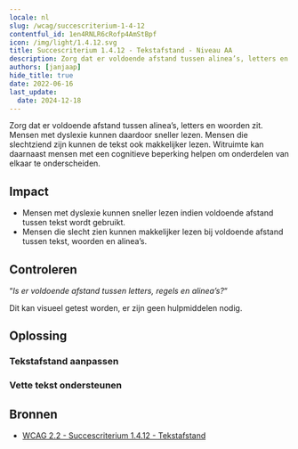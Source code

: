 ```yaml
---
locale: nl
slug: /wcag/succescriterium-1-4-12
contentful_id: 1en4RNLR6cRofp4AmStBpf
icon: /img/light/1.4.12.svg
title: Succescriterium 1.4.12 - Tekstafstand - Niveau AA
description: Zorg dat er voldoende afstand tussen alinea’s, letters en woorden zit. Mensen met dyslexie kunnen daardoor sneller lezen. Mensen die slechtziend zijn kunnen de tekst ook makkelijker lezen. Witruimte kan daarnaast mensen met een cognitieve beperking helpen om onderdelen van elkaar te onderscheiden.
authors: [janjaap]
hide_title: true
date: 2022-06-16
last_update:
  date: 2024-12-18
---
```


<Hero
  title="Tekstafstand"
  image="/img/light/1.4.12.svg"
  alt="WCAG 1.4.12 icon"
  prefix="Succescriterium 1.4.12"
  suffix="Niveau AA"
/>

Zorg dat er voldoende afstand tussen alinea’s, letters en woorden zit. Mensen met dyslexie kunnen daardoor sneller lezen. Mensen die slechtziend zijn kunnen de tekst ook makkelijker lezen. Witruimte kan daarnaast mensen met een cognitieve beperking helpen om onderdelen van elkaar te onderscheiden.

## Impact

- Mensen met dyslexie kunnen sneller lezen indien voldoende afstand tussen tekst wordt gebruikt.
- Mensen die slecht zien kunnen makkelijker lezen bij voldoende afstand tussen tekst, woorden en alinea’s.

## Controleren

“*Is er voldoende afstand tussen letters, regels en alinea’s?*“

Dit kan visueel getest worden, er zijn geen hulpmiddelen nodig.

## Oplossing

### Tekstafstand aanpassen

<CodeSample id="text-spacing" locale="nl"/>

### Vette tekst ondersteunen

<CodeSample id="text-bold" locale="nl"/>

## Bronnen

- [WCAG 2.2 - Succescriterium 1.4.12 - Tekstafstand](https://www.w3.org/Translations/WCAG22-nl/#tekstafstand)
